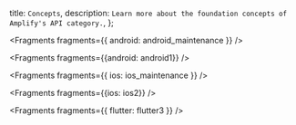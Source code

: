   title: `Concepts`,
  description: `Learn more about the foundation concepts of Amplify's API category.`,
};


<Fragments fragments={{ android: android_maintenance }} />


<Fragments fragments={{android: android1}} />


<Fragments fragments={{ ios: ios_maintenance }} />


<Fragments fragments={{ios: ios2}} />


<Fragments fragments={{ flutter: flutter3 }} />